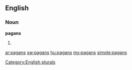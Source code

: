 ==English==

===Noun===
'''pagans'''

# {{plural of|[[pagan]]}}

[[Category:English plurals]]

[[ar:pagans]]
[[sw:pagans]]
[[hu:pagans]]
[[my:pagans]]
[[simple:pagans]]